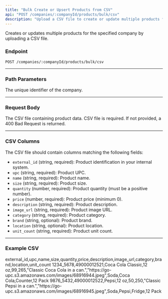 ```yaml
---
title: "Bulk Create or Upsert Products from CSV"
api: "POST /companies/:companyId/products/bulk/csv"
description: "Upload a CSV file to create or update multiple products for a company in a single request."
---
```


Creates or updates multiple products for the specified company by uploading a CSV file.

### Endpoint

`POST /companies/:companyId/products/bulk/csv`

---

### Path Parameters

<ParamField path="companyId" type="string" required>
  The unique identifier of the company.
</ParamField>

---

### Request Body

<ParamField body="file" type="file" required>
  The CSV file containing product data.
  <Warning>
    CSV file is required. If not provided, a 400 Bad Request is returned.
  </Warning>
</ParamField>

---

### CSV Columns

The CSV file should contain columns matching the following fields:

- `external_id` (string, required): Product identification in your internal system.
- `upc` (string, required): Product UPC.
- `name` (string, required): Product name.
- `size` (string, required): Product size.
- `quantity` (number, required): Product quantity (must be a positive number).
- `price` (number, required): Product price (minimum 0).
- `description` (string, required): Product description.
- `image_url` (string, required): Product image URL.
- `category` (string, required): Product category.
- `brand` (string, optional): Product brand.
- `location` (string, optional): Product location.
- `unit_count` (string, required): Product unit count.

---

### Example CSV

<Snippet>
  external_id,upc,name,size,quantity,price,description,image_url,category,brand,location,unit_count
  1234_5678,49000012521,Coca Cola Classic,12 oz,99,265,"Classic Coca Cola in a
  can.","https://go-upc.s3.amazonaws.com/images/68916944.jpeg",Soda,Coca
  Cola,Counter,12 Pack 9876_5432,49000012522,Pepsi,12 oz,50,250,"Classic Pepsi
  in a
  can.","https://go-upc.s3.amazonaws.com/images/68916945.jpeg",Soda,Pepsi,Fridge,12
  Pack
</Snippet>
